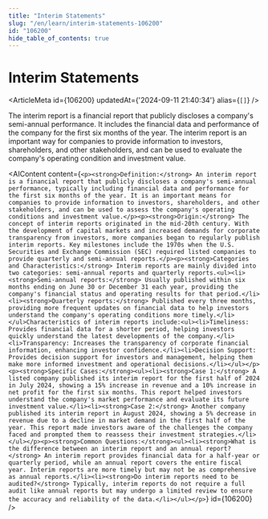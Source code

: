 ```yaml
---
title: "Interim Statements"
slug: "/en/learn/interim-statements-106200"
id: "106200"
hide_table_of_contents: true
---
```



# Interim Statements

<ArticleMeta id={106200} updatedAt={'2024-09-11 21:40:34'} alias={`[]`} />
<div className='border-solid border-b border-t-0 my-4 border-[var(--ifm-color-gray-300)]' />

The interim report is a financial report that publicly discloses a company's semi-annual performance. It includes the financial data and performance of the company for the first six months of the year. The interim report is an important way for companies to provide information to investors, shareholders, and other stakeholders, and can be used to evaluate the company's operating condition and investment value.

<AIContent content={`<p><strong>Definition:</strong> An interim report is a financial report that publicly discloses a company's semi-annual performance, typically including financial data and performance for the first six months of the year. It is an important means for companies to provide information to investors, shareholders, and other stakeholders, and can be used to assess the company's operating conditions and investment value.</p><p><strong>Origin:</strong> The concept of interim reports originated in the mid-20th century. With the development of capital markets and increased demands for corporate transparency from investors, more companies began to regularly publish interim reports. Key milestones include the 1970s when the U.S. Securities and Exchange Commission (SEC) required listed companies to provide quarterly and semi-annual reports.</p><p><strong>Categories and Characteristics:</strong> Interim reports are mainly divided into two categories: semi-annual reports and quarterly reports.<ul><li><strong>Semi-annual reports:</strong> Usually published within six months ending on June 30 or December 31 each year, providing the company's financial status and operating results for that period.</li><li><strong>Quarterly reports:</strong> Published every three months, providing more frequent updates on financial data to help investors understand the company's operating conditions more timely.</li></ul>Characteristics of interim reports include:<ul><li>Timeliness: Provides financial data for a shorter period, helping investors quickly understand the latest developments of the company.</li><li>Transparency: Increases the transparency of corporate financial information, enhancing investor confidence.</li><li>Decision Support: Provides decision support for investors and management, helping them make more informed investment and operational decisions.</li></ul></p><p><strong>Specific Cases:</strong><ul><li><strong>Case 1:</strong> A listed company published its interim report for the first half of 2024 in July 2024, showing a 15% increase in revenue and a 10% increase in net profit for the first six months. This report helped investors understand the company's market performance and evaluate its future investment value.</li><li><strong>Case 2:</strong> Another company published its interim report in August 2024, showing a 5% decrease in revenue due to a decline in market demand in the first half of the year. This report made investors aware of the challenges the company faced and prompted them to reassess their investment strategies.</li></ul></p><p><strong>Common Questions:</strong><ul><li><strong>What is the difference between an interim report and an annual report?</strong> An interim report provides financial data for a half-year or quarterly period, while an annual report covers the entire fiscal year. Interim reports are more timely but may not be as comprehensive as annual reports.</li><li><strong>Do interim reports need to be audited?</strong> Typically, interim reports do not require a full audit like annual reports but may undergo a limited review to ensure the accuracy and reliability of the data.</li></ul></p>`} id={106200} />
